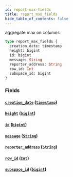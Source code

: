 ```yaml
---
id: report-max-fields
title: report_max_fields
hide_table_of_contents: false
---
```


aggregate max on columns

```graphql
type report_max_fields {
  creation_date: timestamp
  height: bigint
  id: bigint
  message: String
  reporter_address: String
  row_id: Int
  subspace_id: bigint
}
```

### Fields

#### [`creation_date`](#) ([`timestamp`](../scalars/timestamp))

#### [`height`](#) ([`bigint`](../scalars/bigint))

#### [`id`](#) ([`bigint`](../scalars/bigint))

#### [`message`](#) ([`String`](../scalars/string))

#### [`reporter_address`](#) ([`String`](../scalars/string))

#### [`row_id`](#) ([`Int`](../scalars/int))

#### [`subspace_id`](#) ([`bigint`](../scalars/bigint))
